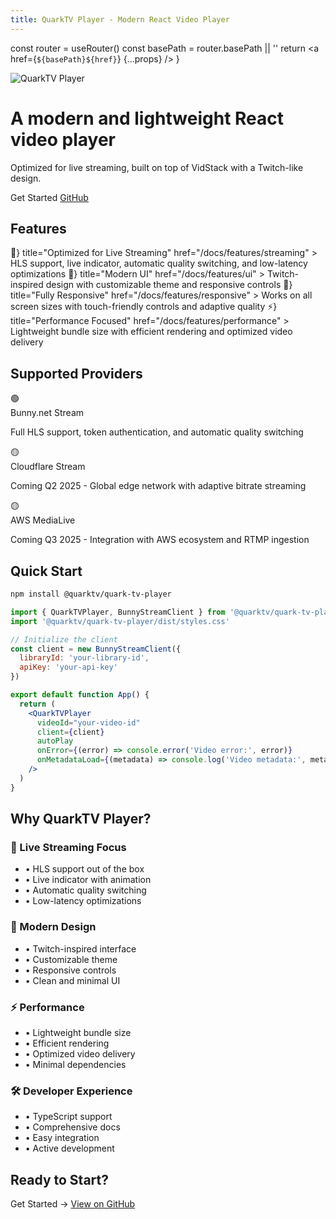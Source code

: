 ```yaml
---
title: QuarkTV Player - Modern React Video Player
---
```



  const router = useRouter()
  const basePath = router.basePath || ''
  return <a href={`${basePath}${href}`} {...props} />
}

<div className="flex flex-col items-center justify-center py-10">
  <div className="w-48 mb-8">
    <img 
      src="https://ik.imagekit.io/creepfilms/quark-tv-logo-white.svg?updatedAt=1736890944138"
      alt="QuarkTV Player"
      className="w-full"
    />
  </div>

  <div className="text-center max-w-2xl mx-auto mb-10">
    <h1 className="text-4xl font-bold mb-4">
      A modern and lightweight React video player
    </h1>
    <p className="text-xl text-gray-600 dark:text-gray-400 mb-8">
      Optimized for live streaming, built on top of VidStack with a Twitch-like design.
    </p>
    <div className="flex justify-center gap-4">
      <DynamicLink
        href="/docs" 
        className="px-6 py-2 bg-purple-600 text-white rounded-lg hover:bg-purple-700 transition-colors"
      >
        Get Started
      </DynamicLink>
      <a
        href="https://github.com/quarktv/quark-tv-player" 
        target="_blank"
        className="px-6 py-2 bg-gray-700 text-white rounded-lg hover:bg-gray-800 transition-colors"
      >
        GitHub
      </a>
    </div>
  </div>
</div>

## Features

<Cards>
  <Card
    icon={<span className="text-2xl">🎯</span>}
    title="Optimized for Live Streaming"
    href="/docs/features/streaming"
  >
    HLS support, live indicator, automatic quality switching, and low-latency optimizations
  </Card>
  <Card
    icon={<span className="text-2xl">🎨</span>}
    title="Modern UI"
    href="/docs/features/ui"
  >
    Twitch-inspired design with customizable theme and responsive controls
  </Card>
  <Card
    icon={<span className="text-2xl">📱</span>}
    title="Fully Responsive"
    href="/docs/features/responsive"
  >
    Works on all screen sizes with touch-friendly controls and adaptive quality
  </Card>
  <Card
    icon={<span className="text-2xl">⚡</span>}
    title="Performance Focused"
    href="/docs/features/performance"
  >
    Lightweight bundle size with efficient rendering and optimized video delivery
  </Card>
</Cards>

## Supported Providers

<div className="grid grid-cols-1 md:grid-cols-2 lg:grid-cols-3 gap-4 my-8">
  <div className="p-6 bg-gradient-to-br from-green-50 to-teal-50 dark:from-green-950 dark:to-teal-950 rounded-xl">
    <div className="text-4xl mb-2">🟢</div>
    <div className="text-xl font-bold mb-2">Bunny.net Stream</div>
    <p className="text-gray-600 dark:text-gray-400">
      Full HLS support, token authentication, and automatic quality switching
    </p>
  </div>
  <div className="p-6 bg-gradient-to-br from-yellow-50 to-amber-50 dark:from-yellow-950 dark:to-amber-950 rounded-xl">
    <div className="text-4xl mb-2">🟡</div>
    <div className="text-xl font-bold mb-2">Cloudflare Stream</div>
    <p className="text-gray-600 dark:text-gray-400">
      Coming Q2 2025 - Global edge network with adaptive bitrate streaming
    </p>
  </div>
  <div className="p-6 bg-gradient-to-br from-yellow-50 to-amber-50 dark:from-yellow-950 dark:to-amber-950 rounded-xl">
    <div className="text-4xl mb-2">🟡</div>
    <div className="text-xl font-bold mb-2">AWS MediaLive</div>
    <p className="text-gray-600 dark:text-gray-400">
      Coming Q3 2025 - Integration with AWS ecosystem and RTMP ingestion
    </p>
  </div>
</div>

## Quick Start

```bash filename="Terminal"
npm install @quarktv/quark-tv-player
```

```jsx filename="App.jsx"
import { QuarkTVPlayer, BunnyStreamClient } from '@quarktv/quark-tv-player'
import '@quarktv/quark-tv-player/dist/styles.css'

// Initialize the client
const client = new BunnyStreamClient({
  libraryId: 'your-library-id',
  apiKey: 'your-api-key'
})

export default function App() {
  return (
    <QuarkTVPlayer
      videoId="your-video-id"
      client={client}
      autoPlay
      onError={(error) => console.error('Video error:', error)}
      onMetadataLoad={(metadata) => console.log('Video metadata:', metadata)}
    />
  )
}
```

## Why QuarkTV Player?

<div className="grid grid-cols-1 md:grid-cols-2 gap-6 my-8">
  <div className="space-y-4">
    <h3 className="text-xl font-bold">🎯 Live Streaming Focus</h3>
    <ul className="space-y-2 text-gray-600 dark:text-gray-400">
      <li>• HLS support out of the box</li>
      <li>• Live indicator with animation</li>
      <li>• Automatic quality switching</li>
      <li>• Low-latency optimizations</li>
    </ul>
  </div>
  <div className="space-y-4">
    <h3 className="text-xl font-bold">🎨 Modern Design</h3>
    <ul className="space-y-2 text-gray-600 dark:text-gray-400">
      <li>• Twitch-inspired interface</li>
      <li>• Customizable theme</li>
      <li>• Responsive controls</li>
      <li>• Clean and minimal UI</li>
    </ul>
  </div>
  <div className="space-y-4">
    <h3 className="text-xl font-bold">⚡ Performance</h3>
    <ul className="space-y-2 text-gray-600 dark:text-gray-400">
      <li>• Lightweight bundle size</li>
      <li>• Efficient rendering</li>
      <li>• Optimized video delivery</li>
      <li>• Minimal dependencies</li>
    </ul>
  </div>
  <div className="space-y-4">
    <h3 className="text-xl font-bold">🛠️ Developer Experience</h3>
    <ul className="space-y-2 text-gray-600 dark:text-gray-400">
      <li>• TypeScript support</li>
      <li>• Comprehensive docs</li>
      <li>• Easy integration</li>
      <li>• Active development</li>
    </ul>
  </div>
</div>

<div className="text-center mt-16">
  <h2 className="text-3xl font-bold mb-8">Ready to Start?</h2>
  <div className="flex gap-4 justify-center">
    <DynamicLink
      href="/docs/getting-started"
      className="px-6 py-3 bg-purple-600 text-white rounded-lg hover:bg-purple-700 transition-colors"
    >
      Get Started →
    </DynamicLink>
    <a
      href="https://github.com/quarktv/quark-tv-player"
      className="px-6 py-3 border border-gray-300 dark:border-gray-700 rounded-lg hover:border-gray-400 dark:hover:border-gray-600 transition-colors"
    >
      View on GitHub
    </a>
  </div>
</div> 